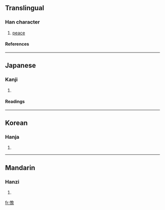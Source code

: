 ==Translingual==
===Han character===
{{Han char|rn=61|rad=心|as=13|sn=16|four=9706<sub>1</sub>|canj=心弓金口 (PNCR)}}
# [[peace]]
====References====
{{Han ref|kx=0404.430|dkj=11305|dj=0745.080|hdz=42362.060|uh=61BA|ud=25018|bh=E97E|bd=59774}}
----
==Japanese==
===Kanji===
{{ja-kanji|grade=|rs=心13}}
# {{defn|Japanese}} 
====Readings====
{{ja-readings|on=[[たん]] (tan)|kun=[[やすらか]] (yasuraka), [[さだまる]] (sadamaru), [[しずか]] (shizuka)}}
----
==Korean==
===Hanja===
{{ko-hanja|hangeul=담|eumhun=|rv=dam|mr=tam|y=tam}}
# {{defn|Korean}}
----
==Mandarin==
===Hanzi===
{{cmn-hanzi|pin=[[dàn]] (dan4)|wg=tan<sup>4</sup>}}
# {{defn|Mandarin}}

[[fr:憺]]